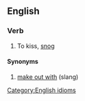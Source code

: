 ==English==
===Verb===
# To kiss, [[snog]]
====Synonyms====
# [[make out with]] (slang)
[[Category:English idioms]]